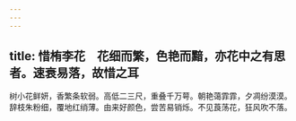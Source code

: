 ```yaml
---
---
---
```

title: 惜栯李花　花细而繁，色艳而黯，亦花中之有思者。速衰易落，故惜之耳
---



树小花鲜妍，香繁条软弱。高低二三尺，重叠千万萼。朝艳蔼霏霏，夕凋纷漠漠。辞枝朱粉细，覆地红绡薄。由来好颜色，尝苦易销烁。不见莨荡花，狂风吹不落。